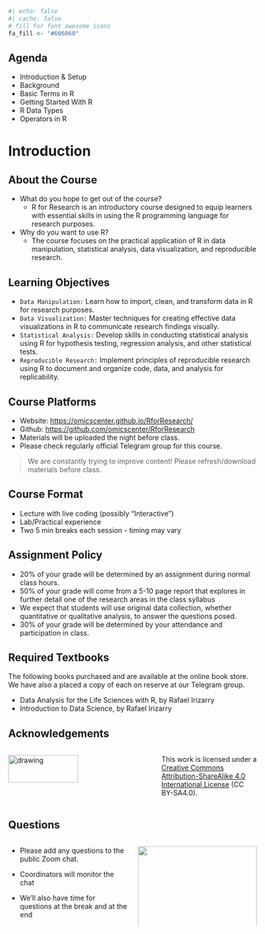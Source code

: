 ```{r}
#| echo: false
#| cache: false
# fill for font awesome icons
fa_fill <- "#606060"
```

## Agenda 
* Introduction & Setup 
* Background 
* Basic Terms in R 
* Getting Started With R
* R Data Types
* Operators in R

# Introduction 


## About the Course  

* What do you hope to get out of the course?
  * R for Research is an introductory course designed to equip learners with essential skills in using the R programming language for research purposes. 
* Why do you want to use R? 
  * The course focuses on the practical application of R in data manipulation, statistical analysis, data visualization, and reproducible research.

## Learning Objectives 

* `Data Manipulation:` Learn how to import, clean, and transform data in R for research purposes.
* `Data Visualization:` Master techniques for creating effective data visualizations in R to communicate research findings visually.
* `Statistical Analysis:` Develop skills in conducting statistical analysis using R for hypothesis testing, regression analysis, and other statistical tests.
* `Reproducible Research:` Implement principles of reproducible research using R to document and organize code, data, and analysis for replicability.


## Course Platforms

* Website: <https://omicscenter.github.io/RforResearch/>
* Github: <https://github.com/omicscenter/RforResearch> 
* Materials will be uploaded the night before class. 
* Please check regularly official [Telegram group]{.emphasis} for this course. 

> We are constantly trying to improve content! Please refresh/download materials before class.

## Course Format

 * Lecture with live coding (possibly "Interactive")
 * Lab/Practical experience
 * Two 5 min breaks each session - timing may vary

## Assignment Policy

- 20% of your grade will be determined by an assignment during normal class hours.
- 50% of your grade will come from a 5-10 page report that explores in further detail one of the research areas in the class syllabus
- We expect that students will use original data collection, whether quantitative or qualitative analysis, to answer the questions posed.
- 30% of your grade will be determined by your attendance and participation in class.


## Required Textbooks

The following books purchased and are available at the online book store. We have also a placed a copy of each on reserve at our [Telegram group]{.emphasis}.

- Data Analysis for the Life Sciences with R, by Rafael Irizarry
- Introduction to Data Science, by Rafael Irizarry


## Acknowledgements

::: {.columns .v-center-container}
::: {.column width="60%"}
<img src="images/logo.png" alt="drawing" width="70%"/>
:::

::: {.column width="40%"}
This work is licensed under a [Creative Commons Attribution-ShareAlike 4.0 International License](https://creativecommons.org/licenses/by-sa/4.0/) (CC BY-SA4.0).
:::
:::

## Questions
::: {.columns .v-center-container}
::: {.column width="50%"}
- Please add any questions to the public Zoom chat.

- Coordinators will monitor the chat

- We'll also have time for questions at the break and at the end

:::
::: {.column width="50%"}
![](images/questions.jpg){width=100%}
:::
:::

